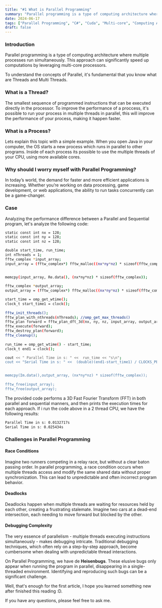 ```yaml
---
title: "#1 What is Parallel Programming"
summary: "Parallel programming is a type of computing architecture where multiple processes run simultaneously. This approach can significantly speed up computations by leveraging multi-core processors."
date: 2024-06-17
tags: ["Parallel Programming", "C#", "Cuda", "Multi-core", "Computing Architecture", "Processors"]
draft: false
---
```


### Introduction
Parallel programming is a type of computing architecture where multiple processes run simultaneously. This approach can significantly speed up computations by leveraging multi-core processors.

To understand the concepts of Parallel, it's fundamental that you know what are Threads and Multi Threads. 

### What is a Thread?
The smallest sequence of programmed instructions that can be executed directly in the processor. To improve the performance of a proccess, it's possible to run your process in multiple threads in parallel, this will improve the performance of your process, making it happen faster.

### What is a Process?
Lets explain this topic with a simple example. When you open Java in your computer, the OS starts a new process which runs in parallel to other programs. Inside of each process its possible to use the multiple threads of your CPU, using more available cores.

### Why should I worry myself with Parallel Programming?
In today’s world, the demand for faster and more efficient applications is increasing. Whether you’re working on data processing, game development, or web applications, the ability to run tasks concurrently can be a game-changer.

### Case 
Analyzing the performance difference between a Parallel and Sequential program, let's analyze the following code:

```bash
static const int nx = 128; 
static const int ny = 128; 
static const int nz = 128;

double start_time, run_time;
int nThreads = 1; 
fftw_complex *input_array;
input_array = (fftw_complex*) fftw_malloc((nx*ny*nz) * sizeof(fftw_complex));
        
        
memcpy(input_array, Re.data(), (nx*ny*nz) * sizeof(fftw_complex));

fftw_complex *output_array;
output_array = (fftw_complex*) fftw_malloc((nx*ny*nz) * sizeof(fftw_complex));

start_time = omp_get_wtime();
clock_t start_time1 = clock();
            
fftw_init_threads();
fftw_plan_with_nthreads(nThreads); //omp_get_max_threads()
fftw_plan forward = fftw_plan_dft_3d(nx, ny, nz, input_array, output_array, FFTW_FORWARD, FFTW_ESTIMATE);
fftw_execute(forward);
fftw_destroy_plan(forward);
fftw_cleanup();
    
run_time = omp_get_wtime() - start_time;
clock_t end1 = clock();

cout << " Parallel Time in s: " <<  run_time << "s\n";
cout << "Serial Time in s: " <<  (double)(end1-start_time1) / CLOCKS_PER_SEC << "s\n";

        
memcpy(Im.data(),output_array, (nx*ny*nz) * sizeof(fftw_complex));
        
fftw_free(input_array);
fftw_free(output_array);

```

The provided code performs a 3D Fast Fourier Transform (FFT) in both parallel and sequential manners, and then prints the execution times for each approach. If i run the code above in a 2 thread CPU, we have the following results:

```bash
Parallel Time in s: 0.0132717s
Serial Time in s: 0.025434s
```

### Challenges in Parallel Programming

#### Race Conditions
Imagine two runners competing in a relay race, but without a clear baton passing order. In parallel programming, a race condition occurs when multiple threads access and modify the same shared data without proper synchronization. This can lead to unpredictable and often incorrect program behavior.

#### Deadlocks
Deadlocks happen when multiple threads are waiting for resources held by each other, creating a frustrating stalemate. Imagine two cars at a dead-end intersection, each needing to move forward but blocked by the other.

#### Debugging Complexity
The very essence of parallelism - multiple threads executing instructions simultaneously - makes debugging intricate. Traditional debugging techniques, which often rely on a step-by-step approach, become cumbersome when dealing with unpredictable thread interactions.

On Parallel Programming, we have de <b>Heisenbugs</b>. These elusive bugs only appear when running the program in parallel, disappearing in a single-threaded environment. Identifying and reproducing such bugs can be a significant challenge.

Well, that's enough for the first article, I hope you learned something new after finished this reading :D.

If you have any questions, please feel free to ask me.